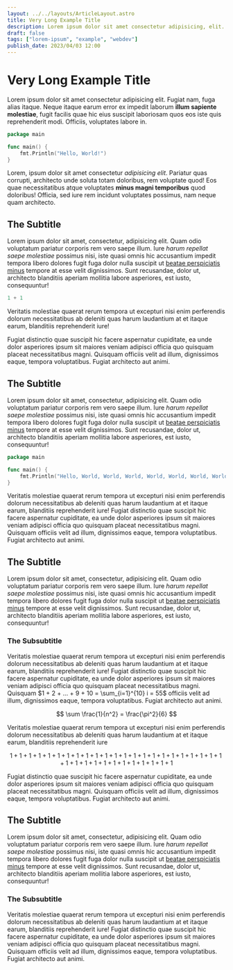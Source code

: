 ```yaml
---
layout: ../../layouts/ArticleLayout.astro
title: Very Long Example Title
description: Lorem ipsum dolor sit amet consectetur adipisicing, elit. Itaque placeat quis, non et. Autem molestias nemo, distinctio, consectetur suscipit vero.
draft: false
tags: ["lorem-ipsum", "example", "webdev"]
publish_date: 2023/04/03 12:00
---
```


# Very Long Example Title

Lorem ipsum dolor sit amet consectetur adipisicing elit. Fugiat nam, fuga alias itaque. Neque itaque earum error ex impedit laborum **illum sapiente molestiae**, fugit facilis quae hic eius suscipit laboriosam quos eos iste quis reprehenderit modi. Officiis, voluptates labore in.

```go
package main

func main() {
	fmt.Println("Hello, World!")
}
```

Lorem, ipsum dolor sit amet consectetur _adipisicing elit_. Pariatur quas corrupti, architecto unde soluta totam doloribus, rem voluptate quod! Eos quae necessitatibus atque voluptates **minus magni temporibus** quod doloribus! Officia, sed iure rem incidunt voluptates possimus, nam neque quam architecto.

## The Subtitle

Lorem ipsum dolor sit amet, consectetur, adipisicing elit. Quam odio voluptatum pariatur corporis rem vero saepe illum. Iure _harum repellat saepe molestiae_ possimus nisi, iste quasi omnis hic accusantium impedit tempora libero dolores fugit fuga dolor nulla suscipit ut [beatae perspiciatis minus](//archlinux.org) tempore at esse velit dignissimos. Sunt recusandae, dolor ut, architecto blanditiis aperiam mollitia labore asperiores, est iusto, consequuntur!

```go
1 + 1
```

Veritatis molestiae quaerat rerum tempora ut excepturi nisi enim perferendis dolorum necessitatibus ab deleniti quas harum laudantium at et itaque earum, blanditiis reprehenderit iure!


<ExampleFraction client:load />

Fugiat distinctio quae suscipit hic facere aspernatur cupiditate, ea unde dolor asperiores ipsum sit maiores veniam adipisci officia quo quisquam placeat necessitatibus magni. Quisquam officiis velit ad illum, dignissimos eaque, tempora voluptatibus. Fugiat architecto aut animi.

## The Subtitle

Lorem ipsum dolor sit amet, consectetur, adipisicing elit. Quam odio voluptatum pariatur corporis rem vero saepe illum. Iure _harum repellat saepe molestiae_ possimus nisi, iste quasi omnis hic accusantium impedit tempora libero dolores fugit fuga dolor nulla suscipit ut [beatae perspiciatis minus](//archlinux.org) tempore at esse velit dignissimos. Sunt recusandae, dolor ut, architecto blanditiis aperiam mollitia labore asperiores, est iusto, consequuntur!

```go
package main

func main() {
	fmt.Println("Hello, World, World, World, World, World, World, World, World, World, World, World, World, World, World, World, World, World, World, World, World, World, World, World, World, World, World, World, World, World, World, World, World, World, World, World, World, World, World, World, World, World, World, World, World, World, World, World, World, World, World, World, World, World, World, World, World, World, World, World, World, World, World, World, World, World, World!")
}
```

Veritatis molestiae quaerat rerum tempora ut excepturi nisi enim perferendis dolorum necessitatibus ab deleniti quas harum laudantium at et itaque earum, blanditiis reprehenderit iure! Fugiat distinctio quae suscipit hic facere aspernatur cupiditate, ea unde dolor asperiores ipsum sit maiores veniam adipisci officia quo quisquam placeat necessitatibus magni. Quisquam officiis velit ad illum, dignissimos eaque, tempora voluptatibus. Fugiat architecto aut animi.

## The Subtitle

Lorem ipsum dolor sit amet, consectetur, adipisicing elit. Quam odio voluptatum pariatur corporis rem vero saepe illum. Iure _harum repellat saepe molestiae_ possimus nisi, iste quasi omnis hic accusantium impedit tempora libero dolores fugit fuga dolor nulla suscipit ut [beatae perspiciatis minus](//archlinux.org) tempore at esse velit dignissimos. Sunt recusandae, dolor ut, architecto blanditiis aperiam mollitia labore asperiores, est iusto, consequuntur!

### The Subsubtitle

Veritatis molestiae quaerat rerum tempora ut excepturi nisi enim perferendis dolorum necessitatibus ab deleniti quas harum laudantium at et itaque earum, blanditiis reprehenderit iure! Fugiat distinctio quae suscipit hic facere aspernatur cupiditate, ea unde dolor asperiores ipsum sit maiores veniam adipisci officia quo quisquam placeat necessitatibus magni. Quisquam $1 + 2 + ... + 9 + 10 = \sum_{i=1}^{10} i = 55$ officiis velit ad illum, dignissimos eaque, tempora voluptatibus. Fugiat architecto aut animi.

$$
\sum \frac{1}{n^2} = \frac{\pi^2}{6}
$$

Veritatis molestiae quaerat rerum tempora ut excepturi nisi enim perferendis dolorum necessitatibus ab deleniti quas harum laudantium at et itaque earum, blanditiis reprehenderit iure

$$
1+1+1+1+1+1+1+1+1+1+1+1+1+1+1+1+1+1+1+1+1+1+1+1+1+1+1+1+1+1+1+1+1+1+1
$$

Fugiat distinctio quae suscipit hic facere aspernatur cupiditate, ea unde dolor asperiores ipsum sit maiores veniam adipisci officia quo quisquam placeat necessitatibus magni. Quisquam officiis velit ad illum, dignissimos eaque, tempora voluptatibus. Fugiat architecto aut animi.

## The Subtitle

Lorem ipsum dolor sit amet, consectetur, adipisicing elit. Quam odio voluptatum pariatur corporis rem vero saepe illum. Iure _harum repellat saepe molestiae_ possimus nisi, iste quasi omnis hic accusantium impedit tempora libero dolores fugit fuga dolor nulla suscipit ut [beatae perspiciatis minus](//archlinux.org) tempore at esse velit dignissimos. Sunt recusandae, dolor ut, architecto blanditiis aperiam mollitia labore asperiores, est iusto, consequuntur!

### The Subsubtitle

Veritatis molestiae quaerat rerum tempora ut excepturi nisi enim perferendis dolorum necessitatibus ab deleniti quas harum laudantium at et itaque earum, blanditiis reprehenderit iure! Fugiat distinctio quae suscipit hic facere aspernatur cupiditate, ea unde dolor asperiores ipsum sit maiores veniam adipisci officia quo quisquam placeat necessitatibus magni. Quisquam officiis velit ad illum, dignissimos eaque, tempora voluptatibus. Fugiat architecto aut animi.

